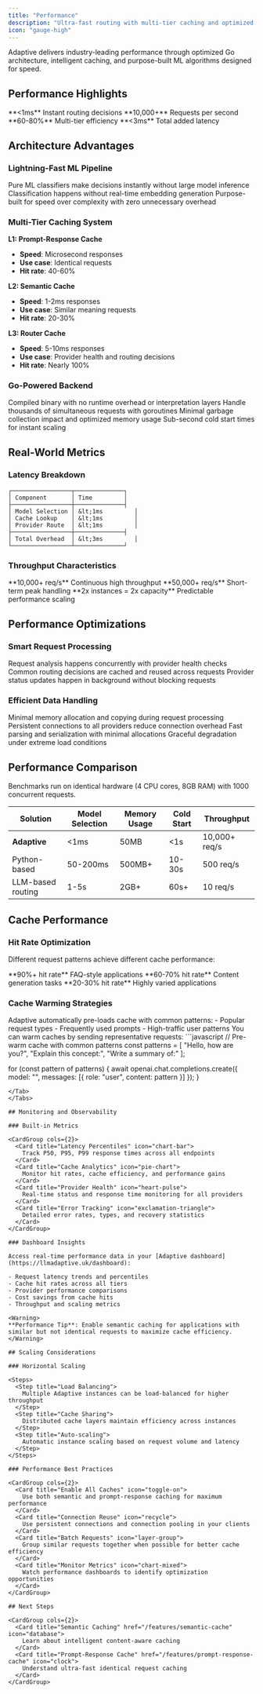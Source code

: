 ```yaml
---
title: "Performance"
description: "Ultra-fast routing with multi-tier caching and optimized Go architecture"
icon: "gauge-high"
---
```


Adaptive delivers industry-leading performance through optimized Go architecture, intelligent caching, and purpose-built ML algorithms designed for speed.

## Performance Highlights

<CardGroup cols={4}>
  <Card title="Model Selection" icon="zap">
    **&lt;1ms**  
    Instant routing decisions
  </Card>
  <Card title="Throughput" icon="chart-line">
    **10,000+**  
    Requests per second
  </Card>
  <Card title="Cache Hit Rate" icon="database">
    **60-80%**  
    Multi-tier efficiency
  </Card>
  <Card title="Overhead" icon="clock">
    **&lt;3ms**  
    Total added latency
  </Card>
</CardGroup>

## Architecture Advantages

### Lightning-Fast ML Pipeline

<Steps>
  <Step title="No LLMs in Routing">
    Pure ML classifiers make decisions instantly without large model inference
  </Step>
  <Step title="Pre-computed Embeddings">
    Classification happens without real-time embedding generation
  </Step>
  <Step title="Optimized Algorithms">
    Purpose-built for speed over complexity with zero unnecessary overhead
  </Step>
</Steps>

### Multi-Tier Caching System

<Accordion title="Caching Layers">

**L1: Prompt-Response Cache**
- **Speed**: Microsecond responses
- **Use case**: Identical requests
- **Hit rate**: 40-60%

**L2: Semantic Cache**  
- **Speed**: 1-2ms responses
- **Use case**: Similar meaning requests
- **Hit rate**: 20-30%

**L3: Router Cache**
- **Speed**: 5-10ms responses  
- **Use case**: Provider health and routing decisions
- **Hit rate**: Nearly 100%

</Accordion>

### Go-Powered Backend

<CardGroup cols={2}>
  <Card title="Native Performance" icon="rocket">
    Compiled binary with no runtime overhead or interpretation layers
  </Card>
  <Card title="Massive Concurrency" icon="users">
    Handle thousands of simultaneous requests with goroutines
  </Card>
  <Card title="Memory Efficient" icon="cpu">
    Minimal garbage collection impact and optimized memory usage
  </Card>
  <Card title="Fast Startup" icon="play">
    Sub-second cold start times for instant scaling
  </Card>
</CardGroup>

## Real-World Metrics

### Latency Breakdown

```text
┌─────────────────┬──────────────┐
│ Component       │ Time         │
├─────────────────┼──────────────┤
│ Model Selection │ &lt;1ms         │
│ Cache Lookup    │ &lt;1ms         │
│ Provider Route  │ &lt;1ms         │
├─────────────────┼──────────────┤
│ Total Overhead  │ &lt;3ms         │
└─────────────────┴──────────────┘
```

### Throughput Characteristics

<CardGroup cols={3}>
  <Card title="Sustained Load" icon="server">
    **10,000+ req/s**  
    Continuous high throughput
  </Card>
  <Card title="Burst Capacity" icon="trending-up">
    **50,000+ req/s**  
    Short-term peak handling
  </Card>
  <Card title="Linear Scaling" icon="expand">
    **2x instances = 2x capacity**  
    Predictable performance scaling
  </Card>
</CardGroup>

## Performance Optimizations

### Smart Request Processing

<Steps>
  <Step title="Parallel Classification">
    Request analysis happens concurrently with provider health checks
  </Step>
  <Step title="Pre-computed Routes">
    Common routing decisions are cached and reused across requests
  </Step>
  <Step title="Async Health Checks">
    Provider status updates happen in background without blocking requests
  </Step>
</Steps>

### Efficient Data Handling

<CardGroup cols={2}>
  <Card title="Zero-Copy Operations" icon="copy">
    Minimal memory allocation and copying during request processing
  </Card>
  <Card title="Connection Pooling" icon="network-wired">
    Persistent connections to all providers reduce connection overhead
  </Card>
  <Card title="Optimized JSON" icon="code">
    Fast parsing and serialization with minimal allocations
  </Card>
  <Card title="Resource Management" icon="gauge">
    Graceful degradation under extreme load conditions
  </Card>
</CardGroup>

## Performance Comparison

<Note>
Benchmarks run on identical hardware (4 CPU cores, 8GB RAM) with 1000 concurrent requests.
</Note>

| Solution | Model Selection | Memory Usage | Cold Start | Throughput |
|----------|----------------|--------------|------------|------------|
| **Adaptive** | &lt;1ms | 50MB | &lt;1s | 10,000+ req/s |
| Python-based | 50-200ms | 500MB+ | 10-30s | 500 req/s |
| LLM-based routing | 1-5s | 2GB+ | 60s+ | 10 req/s |

## Cache Performance

### Hit Rate Optimization

Different request patterns achieve different cache performance:

<CardGroup cols={3}>
  <Card title="Repeated Queries" icon="repeat">
    **90%+ hit rate**  
    FAQ-style applications
  </Card>
  <Card title="Similar Content" icon="clone">
    **60-70% hit rate**  
    Content generation tasks
  </Card>
  <Card title="Unique Requests" icon="snowflake">
    **20-30% hit rate**  
    Highly varied applications
  </Card>
</CardGroup>

### Cache Warming Strategies

<Tabs>
<Tab title="Automatic Warming">
Adaptive automatically pre-loads cache with common patterns:
- Popular request types
- Frequently used prompts  
- High-traffic user patterns
</Tab>

<Tab title="Manual Pre-loading">
You can warm caches by sending representative requests:
```javascript
// Pre-warm cache with common patterns
const patterns = [
  "Hello, how are you?",
  "Explain this concept:",
  "Write a summary of:"
];

for (const pattern of patterns) {
  await openai.chat.completions.create({
    model: "",
    messages: [{ role: "user", content: pattern }]
  });
}
```
</Tab>
</Tabs>

## Monitoring and Observability

### Built-in Metrics

<CardGroup cols={2}>
  <Card title="Latency Percentiles" icon="chart-bar">
    Track P50, P95, P99 response times across all endpoints
  </Card>
  <Card title="Cache Analytics" icon="pie-chart">
    Monitor hit rates, cache efficiency, and performance gains
  </Card>
  <Card title="Provider Health" icon="heart-pulse">
    Real-time status and response time monitoring for all providers
  </Card>
  <Card title="Error Tracking" icon="exclamation-triangle">
    Detailed error rates, types, and recovery statistics
  </Card>
</CardGroup>

### Dashboard Insights

Access real-time performance data in your [Adaptive dashboard](https://llmadaptive.uk/dashboard):

- Request latency trends and percentiles
- Cache hit rates across all tiers
- Provider performance comparisons
- Cost savings from cache hits
- Throughput and scaling metrics

<Warning>
**Performance Tip**: Enable semantic caching for applications with similar but not identical requests to maximize cache efficiency.
</Warning>

## Scaling Considerations

### Horizontal Scaling

<Steps>
  <Step title="Load Balancing">
    Multiple Adaptive instances can be load-balanced for higher throughput
  </Step>
  <Step title="Cache Sharing">
    Distributed cache layers maintain efficiency across instances  
  </Step>
  <Step title="Auto-scaling">
    Automatic instance scaling based on request volume and latency
  </Step>
</Steps>

### Performance Best Practices

<CardGroup cols={2}>
  <Card title="Enable All Caches" icon="toggle-on">
    Use both semantic and prompt-response caching for maximum performance
  </Card>
  <Card title="Connection Reuse" icon="recycle">
    Use persistent connections and connection pooling in your clients
  </Card>
  <Card title="Batch Requests" icon="layer-group">
    Group similar requests together when possible for better cache efficiency
  </Card>
  <Card title="Monitor Metrics" icon="chart-mixed">
    Watch performance dashboards to identify optimization opportunities
  </Card>
</CardGroup>

## Next Steps

<CardGroup cols={2}>
  <Card title="Semantic Caching" href="/features/semantic-cache" icon="database">
    Learn about intelligent content-aware caching
  </Card>
  <Card title="Prompt-Response Cache" href="/features/prompt-response-cache" icon="clock">
    Understand ultra-fast identical request caching
  </Card>
</CardGroup>